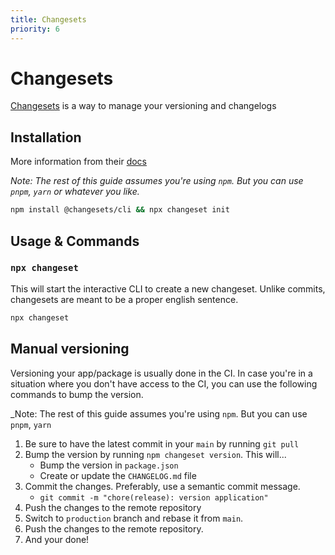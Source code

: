 ```yaml
---
title: Changesets
priority: 6
---
```


# Changesets

[Changesets](https://github.com/changesets/changesets) is a way to manage your versioning and changelogs

## Installation

More information from their [docs](https://github.com/changesets/changesets/blob/main/docs/intro-to-using-changesets.md)

_Note: The rest of this guide assumes you're using `npm`. But you can use `pnpm`, `yarn`
or whatever you like._

```sh
npm install @changesets/cli && npx changeset init
```

## Usage & Commands

### `npx changeset`

This will start the interactive CLI to create a new changeset.
Unlike commits, changesets are meant to be a proper english sentence.

```sh
npx changeset
```

## Manual versioning

Versioning your app/package is usually done in the CI. In case you're
in a situation where you don't have access to the CI, you can use the
following commands to bump the version.

\_Note: The rest of this guide assumes you're using `npm`. But you can use `pnpm`, `yarn`

1. Be sure to have the latest commit in your `main` by running `git pull`
2. Bump the version by running `npm changeset version`. This will...
   - Bump the version in `package.json`
   - Create or update the `CHANGELOG.md` file
3. Commit the changes. Preferably, use a semantic commit message.
   - `git commit -m "chore(release): version application"`
4. Push the changes to the remote repository
5. Switch to `production` branch and rebase it from `main`.
6. Push the changes to the remote repository.
7. And your done!
